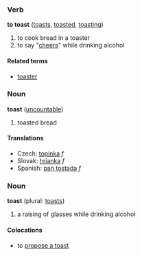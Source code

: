 ===Verb===
'''to toast''' ([[toasts]], [[toasted]], [[toasting]])

#to cook bread in a toaster
#to say "[[cheers]]" while drinking alcohol

====Related terms====
*[[toaster]]

===Noun===
'''toast''' ([[uncountable]])

# toasted bread

==== Translations ====
*Czech: [[topinka]] ''f''
*Slovak: [[hrianka]] ''f''
*Spanish: [[pan tostada]] ''f''

===Noun===
'''toast''' (plural: [[toasts]])

# a raising of glasses while drinking alcohol

====Colocations====<!-- not sure of spelling -->
*to [[propose a toast]]